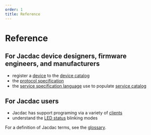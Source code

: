 ```yaml
---
order: 1
title: Reference
---
```


# Reference

## For Jacdac device designers, firmware engineers, and manufacturers

- register a [device](/tools/device-registration) to the [device catalog](/devices)
- the [protocol specification](./protocol)
- the [service specification language](./service-specification/) use to populate [service catalog](/services)

## For Jacdac users

- Jacdac has support programing via a variety of [clients](/clients)
- understand the [LED status](./led-status) blinking modes

For a definition of Jacdac terms, see the [glossary](/reference/glossary/).
